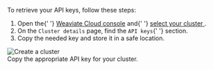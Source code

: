 To retrieve your API keys, follow these steps:


<div class="row">
  <div class="col col--6">
    <ol>
      <li>
        Open the{' '}
        <a href="https://console.weaviate.cloud">Weaviate Cloud console</a> and{' '}
        <a href="/docs/cloud/manage-clusters/status#select-your-cluster">
          select your cluster
        </a>
        .
      </li>
      <li>
        On the <code>Cluster details</code> page, find the <code>API keys</code>{' '}
        section.
      </li>
      <li>Copy the needed key and store it in a safe location.</li>
    </ol>
  </div>
  <div class="col col--6">
    <div class="card">
      <div class="card__image">
        <img src={Register} alt="Create a cluster" />
      </div>
      <div class="card__body">
        Copy the appropriate API key for your cluster.
      </div>
    </div>
  </div>
</div>
